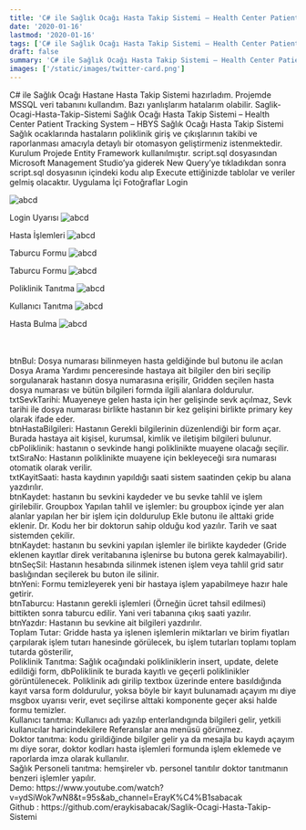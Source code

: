 ```yaml
---
title: 'C# ile Sağlık Ocağı Hasta Takip Sistemi – Health Center Patient Tracking System – HBYS'
date: '2020-01-16'
lastmod: '2020-01-16'
tags: ['C# ile Sağlık Ocağı Hasta Takip Sistemi – Health Center Patient Tracking System – HBYS']
draft: false
summary: 'C# ile Sağlık Ocağı Hasta Takip Sistemi – Health Center Patient Tracking System – HBYS'
images: ['/static/images/twitter-card.png']
---
```

C# ile Sağlık Ocağı Hastane Hasta Takip Sistemi hazırladım. Projemde MSSQL veri tabanını kullandım. Bazı yanlışlarım hatalarım olabilir.
Saglik-Ocagi-Hasta-Takip-Sistemi
Sağlık Ocağı Hasta Takip Sistemi – Health Center Patient Tracking System – HBYS
Sağlık Ocağı Hasta Takip Sistemi Sağlık ocaklarında hastaların poliklinik giriş ve çıkışlarının takibi ve raporlanması amacıyla detaylı bir otomasyon geliştirmeniz istenmektedir.
Kurulum
Projede Entity Framework kullanılmıştır. script.sql dosyasından Microsoft Management Studio’ya giderek New Query’ye tıkladıkdan sonra script.sql dosyasının içindeki kodu alıp Execute ettiğinizde tablolar ve veriler gelmiş olacaktır.
Uygulama İçi Fotoğraflar
Login

![abcd](/static/images/hbys/hbys1.png)

Login Uyarısı
![abcd](/static/images/hbys/hbys2.png)

Hasta İşlemleri
![abcd](/static/images/hbys/hbys3.png)

Taburcu Formu
![abcd](/static/images/hbys/hbys4.png)

Taburcu Formu
![abcd](/static/images/hbys/hbys5.png)

Poliklinik Tanıtma
![abcd](/static/images/hbys/hbys6.png)

Kullanıcı Tanıtma
![abcd](/static/images/hbys/hbys7.png)

Hasta Bulma
![abcd](/static/images/hbys/hbys8.png)


<br/>
<br/>btnBul: Dosya numarası bilinmeyen hasta geldiğinde bul butonu ile acılan Dosya Arama Yardımı penceresinde hastaya ait bilgiler den biri seçilip sorgulanarak hastanın dosya numarasına erişilir, Gridden seçilen hasta dosya numarası ve bütün bilgileri formda ilgili alanlara doldurulur.
<br/>txtSevkTarihi: Muayeneye gelen hasta için her gelişinde sevk açılmaz, Sevk tarihi ile dosya numarası birlikte hastanın bir kez gelişini birlikte primary key olarak ifade eder.
<br/>btnHastaBilgileri: Hastanın Gerekli bilgilerinin düzenlendiği bir form açar. Burada hastaya ait kişisel, kurumsal, kimlik ve iletişim bilgileri bulunur.
<br/>cbPoliklinik: hastanın o sevkinde hangi poliklinikte muayene olacağı seçilir.
<br/>txtSıraNo: Hastanın poliklinikte muayene için bekleyeceği sıra numarası otomatik olarak verilir.
<br/>txtKayitSaati: hasta kaydının yapıldığı saati sistem saatinden çekip bu alana yazdırılır.
<br/>btnKaydet: hastanın bu sevkini kaydeder ve bu sevke tahlil ve işlem girilebilir. Groupbox Yapılan tahlil ve işlemler: bu groupbox içinde yer alan alanlar yapılan her bir işlem için doldurulup Ekle butonu ile alttaki gride eklenir. Dr. Kodu her bir doktorun sahip olduğu kod yazılır. Tarih ve saat sistemden çekilir.
<br/>btnKaydet: hastanın bu sevkini yapılan işlemler ile birlikte kaydeder (Gride eklenen kayıtlar direk veritabanına işlenirse bu butona gerek kalmayabilir).
<br/>btnSeçSil: Hastanın hesabında silinmek istenen işlem veya tahlil grid satır baslığından seçilerek bu buton ile silinir.
<br/>btnYeni: Formu temizleyerek yeni bir hastaya işlem yapabilmeye hazır hale getirir.
<br/>btnTaburcu: Hastanın gerekli işlemleri (Örneğin ücret tahsil edilmesi) bittikten sonra taburcu edilir. Yani veri tabanına çıkış saati yazılır.
<br/>btnYazdır: Hastanın bu sevkine ait bilgileri yazdırılır.
<br/>Toplam Tutar: Gridde hasta ya işlenen işlemlerin miktarları ve birim fiyatları çarpılarak işlem tutarı hanesinde görülecek, bu işlem tutarları toplamı toplam tutarda gösterilir,
<br/>Poliklinik Tanıtma: Sağlık ocağındaki polikliniklerin insert, update, delete edildiği form, dbPoliklinik te burada kayıtlı ve geçerli poliklinikler görüntülenecek. Poliklinik adı girilip textbox üzerinde entere basıldığında kayıt varsa form doldurulur, yoksa böyle bir kayıt bulunamadı açayım mı diye msgbox uyarısı verir, evet seçilirse alttaki komponente geçer aksi halde formu temizler.
<br/>Kullanıcı tanıtma: Kullanıcı adı yazılıp enterlandıgında bilgileri gelir, yetkili kullanıcılar haricindekilere Referanslar ana menüsü görünmez.
<br/>Doktor tanıtma: kodu girildiğinde bilgiler gelir ya da mesajla bu kaydı açayım mı diye sorar, doktor kodları hasta işlemleri formunda işlem eklemede ve raporlarda imza olarak kullanılır.
<br/>Sağlık Personeli tanıtma: hemşireler vb. personel tanıtılır doktor tanıtmanın benzeri işlemler yapılır.
<br/>Demo: https://www.youtube.com/watch?v=ydSiWok7wN8&t=95s&ab_channel=ErayK%C4%B1sabacak
<br/>Github : https://github.com/eraykisabacak/Saglik-Ocagi-Hasta-Takip-Sistemi

